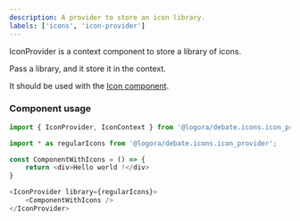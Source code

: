 ```yaml
---
description: A provider to store an icon library.
labels: ['icons', 'icon-provider']
---
```


IconProvider is a context component to store a library of icons.

Pass a library, and it store it in the context.

It should be used with the [Icon component](https://bit.cloud/logora/debate/icons/icon).

### Component usage

```js
import { IconProvider, IconContext } from '@logora/debate.icons.icon_provider';
```

```js
import * as regularIcons from '@logora/debate.icons.icon_provider';

const ComponentWithIcons = () => {
	return <div>Hello world !</div>
}

<IconProvider library={regularIcons}>
    <ComponentWithIcons />
</IconProvider>
```